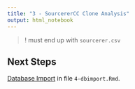 ```yaml
---
title: "3 - SourcererCC Clone Analysis"
output: html_notebook
---
```



> ! must end up with `sourcerer.csv`


## Next Steps

[Database Import](4-dbimport.Rmd) in file `4-dbimport.Rmd`.
